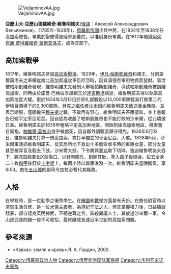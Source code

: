{{refimprove|time=2015-11-08T11:37:18+00:00}}
[[File:VeljaminovAA.jpg|thumb]] 

'''亞歷山大·亞歷山德羅維奇·維魯明諾夫'''([[俄語|俄語]]：Алексей Александрович Вельяминов)，(1785年-1838年)，[[俄羅斯帝國|俄羅斯帝國]]步兵中將，在1834年至1838年任高加索總督。畢業於聖彼得堡陸軍測量院，以准尉身份畢業。在1812年結識[[阿列克谢·彼得罗维奇·叶尔莫洛夫|阿列克謝·彼得羅維奇·葉爾莫洛夫]]，成為其部下。

== 高加索戰爭 ==
1817年，維魯明諾夫參加[[高加索戰爭|高加索戰爭]]。1829年，[[伊万·帕斯克维奇|伊凡‧帕斯凱維奇]]和{{link-ru|諾曼‧巴格拉季昂|Багратион, Роман Иванович}}親王，分割葉爾莫洛夫之軍權從南北高加索進攻車臣尼亞時，因貪瀆侵吞軍用物資而發財。事泄被帕斯凱維奇發現，維魯明諾夫先發制人舉報帕斯凱維奇，導致帕斯凱維奇被調離高加索，同時由於諾曼‧巴格拉季昂親王於[[達吉斯坦|達吉斯坦]]病逝，維魯明諾夫得以執掌高加索地區大權。更於1834年3月12日於哥扎提戰役以13,000軍隊輕易打敗第二代伊瑪目{{link-ru|哈姆扎特‧貝克|Гамзат-бек}}領導下的2,300軍隊。貝克之繼任者[[伊玛目沙米勒|沙米爾]]向維魯明諾夫致送重金賄賂，並表示順服，僅願擔任[[穆夫提|穆夫提]]之職，不敢再有野心，維魯明諾夫答應議和，並上書報告已經平定車臣尼亞。因自認為收服了帕斯凱維奇也不能打敗的沙米爾，從此驕傲日甚。維魯明諾夫於1836年粗略平定高加索地區，開始割據高加索地區，殘害舊日同袍，[[帕夫·赫里斯托福羅維奇·馮·葛拉必|帕維爾‧葛拉必]]幾乎被處死，因自願外調戰區鎮守得免。1836年6月12日，維魯明諾夫打算一統高加索，攻打半獨立的車臣尼亞，大敗。1838年5月，沙米爾軍活抓維魯明諾夫，從其居所地下救出十多個受虐多時的車臣女童，部分女童甚至被弄盲及截去下肢。沙米爾大怒，下令將其[[睪丸|睪丸]]取下切碎，強迫維魯明諾夫吞下，將其四肢劃出X型傷口、以針刺瞳孔、剖開其肚，塞入蟲子後縫合。拔去全身二十枚[[指甲|指甲]]後釘於[[十字架|十字架]]上，每兩小時以糞尿淋潑一次。維魯明諾夫當晚斷氣，享年53。由在[[五山城|五山城]]的副司令加拉必暫代其職務。

== 人格 ==
在學校時，是一位勤學之優秀學生。在[[地圖|繪圖]]和[[數學|數學]]方面甚有天份。在擔任尉官時以清貧生活自居，是一位[[犬儒主義|犬儒主義]]者，為遵紀守法之人。但其掌握權力後，日益驕縱殘暴，卻自認為英明神武，不聽逆耳之言，誅殺異議人士。其放過沙米爾一事，令山民武裝問題一發不可收拾，最終釀成長達近半世紀的高加索問題。

== 參考來源 ==
*«Кавказ: земля и кровь».Я. А. Гордин, 2000.

[[Category:俄羅斯政治人物|Category:俄羅斯政治人物]]
[[Category:俄罗斯帝国陆军将领|Category:俄罗斯帝国陆军将领]]
[[Category:韦利亚米诺夫家族|Category:韦利亚米诺夫家族]]